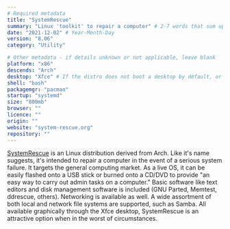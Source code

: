 ```yaml
---
# Required metadata
title: "SystemRescue"
summary: "Linux 'toolkit' to repair a computer" # 2-7 words that sum up the distribution
date: "2021-12-02" # Year-Month-Day
version: "8.06"
category: "Utility"

# Other metadata - if details unknown or not applicable, leave blank
platform: "x86"
descends: "Arch"
desktop: "Xfce" # If the distro does not boot a desktop by default, or doesn't ship one, leave 'desktop' blank
shell: "bash"
packagemgr: "pacman"
startup: "systemd"
size: "800mb"
browser: ""
licence: ""
origin: ""
website: "system-rescue.org"
repository: ""
---
```


[SystemRescue](https://system-rescue.org) is an Linux distribution derived from Arch. Like it's name suggests, it's intended to repair a computer in the event of a serious system failure. It targets the general computing market. As a live OS, it can be easily flashed onto a USB stick or burned onto a CD/DVD to provide "an easy way to carry out admin tasks on a computer." Basic software like text editors and disk management software is included (GNU Parted, Memtest, ddrescue, others). Networking is available as well. A wide assortment of both local and network file systems are supported, such as Samba. All available graphically through the Xfce desktop, SystemRescue is an attractive option when in the worst of circumstances.
